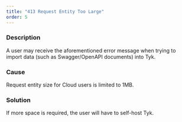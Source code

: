 ```yaml
---
title: "413 Request Entity Too Large"
order: 5
---
```


### Description

A user may receive the aforementioned error message when trying to import data (such as Swagger/OpenAPI documents) into Tyk.

### Cause

Request entity size for Cloud users is limited to 1MB.

### Solution

If more space is required, the user will have to self-host Tyk.